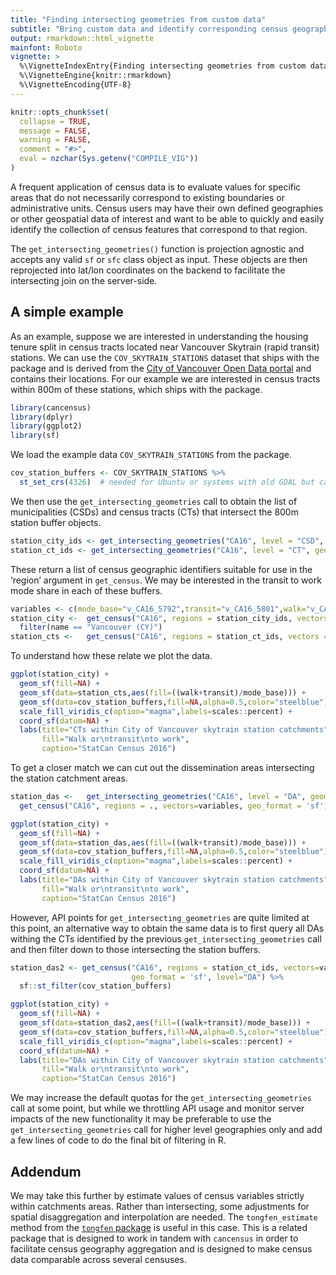 ```yaml
---
title: "Finding intersecting geometries from custom data"
subtitle: "Bring custom data and identify corresponding census geographies"
output: rmarkdown::html_vignette
mainfont: Roboto
vignette: >
  %\VignetteIndexEntry{Finding intersecting geometries from custom data}
  %\VignetteEngine{knitr::rmarkdown}
  %\VignetteEncoding{UTF-8}
---
```


```r
knitr::opts_chunk$set(
  collapse = TRUE,
  message = FALSE, 
  warning = FALSE,
  comment = "#>",
  eval = nzchar(Sys.getenv("COMPILE_VIG"))
)
```

A frequent application of census data is to evaluate values for specific areas that do not necessarily correspond to existing boundaries or administrative units. Census users may have their own defined geographies or other geospatial data of interest and want to be able to quickly and easily identify the collection of census features that correspond to that region.

The `get_intersecting_geometries()` function is projection agnostic and accepts any valid `sf` or `sfc` class object as input. These objects are then reprojected into lat/lon coordinates on the backend to facilitate the intersecting join on the server-side. 

## A simple example

As an example, suppose we are interested in understanding the housing tenure split in census tracts located near Vancouver Skytrain (rapid transit) stations. We can use the `COV_SKYTRAIN_STATIONS` dataset that ships with the package and is derived from the [City of Vancouver Open Data portal](https://opendata.vancouver.ca/explore/dataset/rapid-transit-stations/information/) and contains their locations. For our example we are interested in census tracts within 800m of these stations, which ships with the package.

```r
library(cancensus)
library(dplyr)
library(ggplot2)
library(sf)
```

We load the example data `COV_SKYTRAIN_STATIONS` from the package. 

```r
cov_station_buffers <- COV_SKYTRAIN_STATIONS %>%
  st_set_crs(4326)  # needed for Ubuntu or systems with old GDAL but can otherwise be ignored
```

We then use the `get_intersecting_geometries` call to obtain the list of municipalities (CSDs) and census tracts (CTs) that intersect the 800m station buffer objects. 

```r
station_city_ids <- get_intersecting_geometries("CA16", level = "CSD", geometry = cov_station_buffers)
station_ct_ids <- get_intersecting_geometries("CA16", level = "CT", geometry = cov_station_buffers)
```

These return a list of census geographic identifiers suitable for use in the 'region' argument in `get_census`. We may be interested in the transit to work mode share in each of these buffers.

```r
variables <- c(mode_base="v_CA16_5792",transit="v_CA16_5801",walk="v_CA16_5804")
station_city <-  get_census("CA16", regions = station_city_ids, vectors = variables, geo_format = 'sf') %>% 
  filter(name == "Vancouver (CY)")
station_cts <-   get_census("CA16", regions = station_ct_ids, vectors = variables, geo_format = 'sf')
```

To understand how these relate we plot the data.

```r
ggplot(station_city) +
  geom_sf(fill=NA) +
  geom_sf(data=station_cts,aes(fill=((walk+transit)/mode_base))) +
  geom_sf(data=cov_station_buffers,fill=NA,alpha=0.5,color="steelblue") +
  scale_fill_viridis_c(option="magma",labels=scales::percent) +
  coord_sf(datum=NA) +
  labs(title="CTs within City of Vancouver skytrain station catchments",
       fill="Walk or\ntransit\nto work",
       caption="StatCan Census 2016")
```

To get a closer match we can cut out the dissemination areas intersecting the station catchment areas. 

```r
station_das <-   get_intersecting_geometries("CA16", level = "DA", geometry = cov_station_buffers) %>% 
  get_census("CA16", regions = ., vectors=variables, geo_format = 'sf')

ggplot(station_city) +
  geom_sf(fill=NA) +
  geom_sf(data=station_das,aes(fill=((walk+transit)/mode_base))) +
  geom_sf(data=cov_station_buffers,fill=NA,alpha=0.5,color="steelblue") +
  scale_fill_viridis_c(option="magma",labels=scales::percent) +
  coord_sf(datum=NA) +
  labs(title="DAs within City of Vancouver skytrain station catchments",
       fill="Walk or\ntransit\nto work",
       caption="StatCan Census 2016")

```

However, API points for `get_intersecting_geometries` are quite limited at this point, an alternative way to obtain the same data is to first query all DAs withing the CTs identified by the previous `get_intersecting_geometries` call and then filter down to those intersecting the station buffers.

```r
station_das2 <- get_census("CA16", regions = station_ct_ids, vectors=variables, 
                           geo_format = 'sf', level="DA") %>%
  sf::st_filter(cov_station_buffers)

ggplot(station_city) +
  geom_sf(fill=NA) +
  geom_sf(data=station_das2,aes(fill=((walk+transit)/mode_base))) +
  geom_sf(data=cov_station_buffers,fill=NA,alpha=0.5,color="steelblue") +
  scale_fill_viridis_c(option="magma",labels=scales::percent) +
  coord_sf(datum=NA) +
  labs(title="DAs within City of Vancouver skytrain station catchments",
       fill="Walk or\ntransit\nto work",
       caption="StatCan Census 2016")

```

We may increase the default quotas for the `get_intersecting_geometries` call at some point, but while we throttling API usage and monitor server impacts of the new functionality it may be preferable to use the `get_intersecting_geometries` call for higher level geographies only and add a few lines of code to do the final bit of filtering in R. 

## Addendum

We may take this further by estimate values of census variables strictly within catchments areas. Rather than intersecting, some adjustments for spatial disaggregation and interpolation are needed. The `tongfen_estimate` method from the [`tongfen` package](https://mountainmath.github.io/tongfen/index.html) is useful in this case. This is a related package that is designed to work in tandem with `cancensus` in order to facilitate census geography aggregation and is designed to make census data comparable across several censuses.

